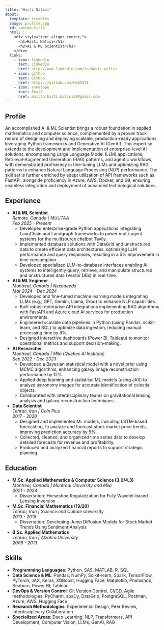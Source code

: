 ```yaml
---
title: "Hasti Nafisi"
about:
  template: trestles
  image: profile.jpg
  id: custom-title
  html: |
    <div style="text-align: center;">
      <h1>Hasti Nafisi</h1>
      <h2>AI & ML Scientist</h2>
    </div>
  links:
    - icon: linkedin
      text: LinkedIn
      href: http://www.linkedin.com/in/hasti-nafisi
    - icon: github
      text: GitHub
      href: https://github.com/HaSSSTI
    - icon: envelope
      text: Email
      href: mailto:hasti.nafisi20@gmail.com
---
```


## Profile
An accomplished AI & ML Scientist brings a robust foundation in applied mathematics and computer science, complemented by a proven track record of designing and deploying scalable, production-ready applications leveraging Python frameworks and Generative AI (GenAI). This expertise extends to the development and implementation of enterprise-level AI solutions, encompassing Large Language Model (LLM) applications, Retrieval-Augmented Generation (RAG) patterns, and agentic workflows, with demonstrated proficiency in fine-tuning LLMs and optimizing RAG patterns to enhance Natural Language Processing (NLP) performance. The skill set is further enriched by adept utilization of API frameworks such as FastAPI, alongside proficiency in Azure, AWS, Docker, and Git, ensuring seamless integration and deployment of advanced technological solutions.

## Experience
- **AI & ML Scientist**  
  *Remote, Canada | MUUTAA*  
  *Feb 2025 - Present*  
  - Developed enterprise-grade Python applications integrating LangChain and Landgraph frameworks to power multi-agent systems for the multisource chatbot Tavily.  
  - Implemented database solutions with DataGrid and unstructured data to create efficient data architectures, optimizing LLM performance and query responses, resulting in a 5% improvement in time consumption.  
  - Developed specialized LLM-to-database interfaces enabling AI systems to intelligently query, retrieve, and manipulate structured and unstructured data (Vector DBs) in real-time.

- **AI & ML Engineer**  
  *Montreal, Canada | Nexadeeds*  
  *Mar 2024 - Dec 2024*  
  - Developed and fine-tuned machine learning models integrating LLMs (e.g., GPT, Gemini, Llama, Groq) to enhance NLP capabilities.  
  - Built robust enterprise API integrations implementing RAG algorithms with FastAPI and Azure cloud AI services for production environments.  
  - Engineered scalable data pipelines in Python (using Pandas, scikit-learn, and SQL) to optimize data ingestion, reducing manual processing time by 8%.  
  - Designed interactive dashboards (Power BI, Tableau) to monitor operational metrics and support decision-making.

- **AI Researcher**  
  *Montreal, Canada | Mila (Quebec AI Institute)*  
  *Sep 2022 - Dec 2023*  
  - Developed a Bayesian statistical model with a novel prior using MCMC algorithms, enhancing galaxy image reconstruction performance by 12%.  
  - Applied deep learning and statistical ML models (using JAX) to analyze astronomy images for accurate identification of celestial objects.  
  - Collaborated with interdisciplinary teams on gravitational lensing analysis and galaxy reconstruction techniques.

- **Data Scientist**  
  *Tehran, Iran | Coin Plus*  
  *2017 - 2020*  
  - Designed and implemented ML models, including LSTM-based forecasting, to analyze and forecast stock market price trends, improving prediction accuracy by 5%.  
  - Collected, cleaned, and organized time series data to develop detailed forecasts for revenue and profitability.  
  - Produced and analyzed financial reports to support strategic planning.

## Education
- **M.Sc. Applied Mathematics & Computer Science (3.9/4.3)**  
  *Montreal, Canada | Montreal University and Mila*  
  *2021 - 2024*  
  - Dissertation: Horseshoe Regularization for Fully Wavelet-based Lensing Inversion  

- **M.Sc. Financial Mathematics (19/20)**  
  *Tehran, Iran | Science and Culture University*  
  *2013 - 2015*  
  - Dissertation: Developing Jump Diffusion Models for Stock Market Trends Using Sentiment Analysis  

- **B.Sc. Applied Mathematics**  
  *Tehran, Iran | Alzahra University*  
  *2009 - 2013*

## Skills
- **Programming Languages**: Python, SAS, MATLAB, R, SQL  
- **Data Science & ML**: Pandas, NumPy, Scikit-learn, Spark, TensorFlow, PyTorch, JAX, Keras, XGBoost, Hugging Face, Matplotlib, Photoshop, Seaborn, Power BI, Tableau  
- **DevOps & Version Control**: Git Version Control, CI/CD, Agile methodologies, PyCharm, spaCy, DataGrip, PostgreSQL, Postman, Azure, AWS, Hugging Face  
- **Research Methodologies**: Experimental Design, Peer Review, Interdisciplinary Collaboration
- **Specialized Areas**: Deep Learning, NLP, Transformers, API Development, Computer Vision, LLMs, GenAI, RAG  

